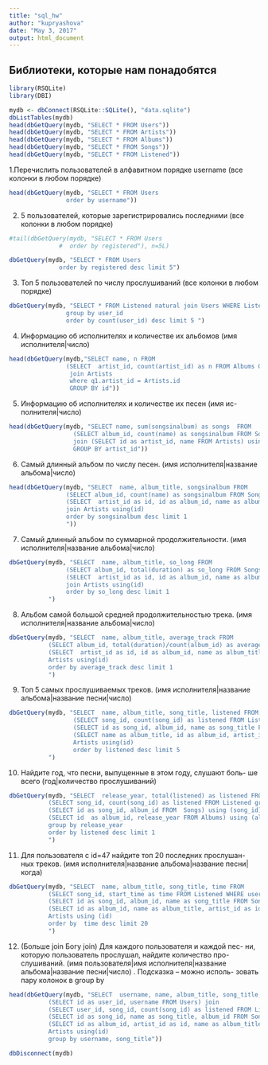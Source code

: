 ```yaml
---
title: "sql_hw"
author: "kupryashova"
date: "May 3, 2017"
output: html_document
---
```


## Библиотеки, которые нам понадобятся
```r
library(RSQLite)
library(DBI)
```

```r
mydb <- dbConnect(RSQLite::SQLite(), "data.sqlite")
dbListTables(mydb)
head(dbGetQuery(mydb, "SELECT * FROM Users"))
head(dbGetQuery(mydb, "SELECT * FROM Artists"))
head(dbGetQuery(mydb, "SELECT * FROM Albums"))
head(dbGetQuery(mydb, "SELECT * FROM Songs"))
head(dbGetQuery(mydb, "SELECT * FROM Listened"))
```

1.Перечислить пользователей в алфавитном порядке username (все
колонки в любом порядке)
```r
head(dbGetQuery(mydb, "SELECT * FROM Users
                order by username"))
```
2. 5 пользователей, которые зарегистрировались последними (все
колонки в любом порядке)
```r
#tail(dbGetQuery(mydb, "SELECT * FROM Users
              #  order by registered"), n=5L)

dbGetQuery(mydb, "SELECT * FROM Users
              order by registered desc limit 5")
```
3. Топ 5 пользователей по числу прослушиваний (все колонки в
любом порядке)
```r
dbGetQuery(mydb, "SELECT * FROM Listened natural join Users WHERE Listened.user_id = Users.id
                group by user_id 
                order by count(user_id) desc limit 5 ")
```
4. Информацию об исполнителях и количестве их альбомов (имя
исполнителя|число)
```r
head(dbGetQuery(mydb,"SELECT name, n FROM 
                (SELECT  artist_id, count(artist_id) as n FROM Albums GROUP BY artist_id) as q1 
                 join Artists 
                 where q1.artist_id = Artists.id
                 GROUP BY id"))
```
5. Информацию об исполнителях и количестве их песен (имя ис-
полнителя|число)
```r
head(dbGetQuery(mydb, "SELECT name, sum(songsinalbum) as songs  FROM
                  (SELECT album_id, count(name) as songsinalbum FROM Songs group by album_id) join                      (SELECT  artist_id, id as album_id FROM Albums GROUP BY artist_id) using (album_id) 
                  join (SELECT id as artist_id, name FROM Artists) using (artist_id)
                  GROUP BY artist_id"))
```
6. Самый длинный альбом по числу песен. (имя исполнителя|название
альбома|число)
```r
head(dbGetQuery(mydb, "SELECT  name, album_title, songsinalbum FROM
                (SELECT album_id, count(name) as songsinalbum FROM Songs group by album_id) join
                (SELECT  artist_id as id, id as album_id, name as album_title FROM Albums) using (album_id)
                join Artists using(id)
                order by songsinalbum desc limit 1
                "))

```
7. Самый длинный альбом по суммарной продолжительности. (имя
исполнителя|название альбома|число)
```r
dbGetQuery(mydb, "SELECT  name, album_title, so_long FROM 
                (SELECT album_id, total(duration) as so_long FROM Songs group by album_id) join
                (SELECT  artist_id as id, id as album_id, name as album_title FROM Albums) using (album_id)
                join Artists using(id)
                order by so_long desc limit 1
           ")
```
8. Альбом самой большой средней продолжительностью трека. (имя
исполнителя|название альбома|число)
```r
dbGetQuery(mydb, "SELECT  name, album_title, average_track FROM 
           (SELECT album_id, total(duration)/count(album_id) as average_track FROM Songs group by album_id) join
           (SELECT  artist_id as id, id as album_id, name as album_title FROM Albums) using (album_id) join
           Artists using(id)
           order by average_track desc limit 1
           ")
```
9. Топ 5 самых прослушиваемых треков. (имя исполнителя|название
альбома|название песни|число)
```r
dbGetQuery(mydb, "SELECT  name, album_title, song_title, listened FROM
                  (SELECT song_id, count(song_id) as listened FROM Listened group by song_id) join
                  (SELECT id as song_id, album_id, name as song_title FROM Songs) using(song_id) join
                  (SELECT name as album_title, id as album_id, artist_id as id FROM Albums) using (album_id) join
                  Artists using(id)
                  order by listened desc limit 5
           ")
```
10. Найдите год, что песни, выпущенные в этом году, слушают боль-
ше всего (год|количество прослушиваний)
```r
dbGetQuery(mydb, "SELECT  release_year, total(listened) as listened FROM
           (SELECT song_id, count(song_id) as listened FROM Listened group by song_id) join
           (SELECT id as song_id, album_id FROM  Songs) using (song_id) join
           (SELECT id  as album_id, release_year FROM Albums) using (album_id)
           group by release_year
           order by listened desc limit 1
           ")
```
11. Для пользователя с id=47 найдите топ 20 последних прослушан-
ных треков. (имя исполнителя|название альбома|название
песни|когда)
```r
dbGetQuery(mydb, "SELECT  name, album_title, song_title, time FROM
           (SELECT song_id, start_time as time FROM Listened WHERE user_id = 47) join
           (SELECT id as song_id, album_id, name as song_title FROM Songs) using (song_id) join
           (SELECT id as album_id, name as album_title, artist_id as id FROM Albums) using (album_id) join
           Artists using (id)
           order by  time desc limit 20
           ")
```
12. (Больше join Богу join) Для каждого пользователя и каждой пес-
ни, которую пользователь прослушал, найдите количество про-
слушиваний. (имя пользователя|имя исполнителя|название
альбома|название песни|число) . Подсказка – можно исполь-
зовать пару колонок в group by
```r
head(dbGetQuery(mydb, "SELECT  username, name, album_title, song_title, listened FROM
           (SELECT id as user_id, username FROM Users) join 
           (SELECT user_id, song_id, count(song_id) as listened FROM Listened group by song_id) using (user_id) join
           (SELECT id as song_id, name as song_title, album_id FROM Songs) using (song_id) join 
           (SELECT id as album_id, artist_id as id, name as album_title FROM Albums) join
           Artists using(id)
           group by username, song_title"))

dbDisconnect(mydb)

```